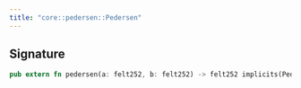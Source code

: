 ```yaml
---
title: "core::pedersen::Pedersen"
---
```






## Signature

```rust
pub extern fn pedersen(a: felt252, b: felt252) -> felt252 implicits(Pedersen) nopanic;
```



